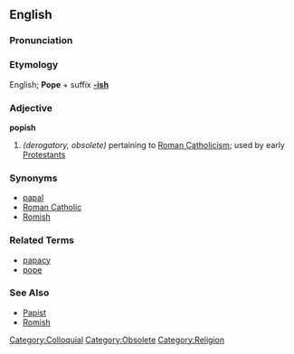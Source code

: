 ==English==

===Pronunciation===
{{substub}}

===Etymology===
English; '''Pope''' + suffix '''[[-ish]]'''

===Adjective===
'''popish'''

# ''(derogatory, obsolete)'' pertaining to [[Roman Catholicism]]; used by early [[Protestant]]s

===Synonyms===
* [[papal]]
* [[Roman Catholic]]
* [[Romish]]

===Related Terms===
* [[papacy]]
* [[pope]]

===See Also===
* [[Papist]]
* [[Romish]]

[[Category:Colloquial]]
[[Category:Obsolete]]
[[Category:Religion]]